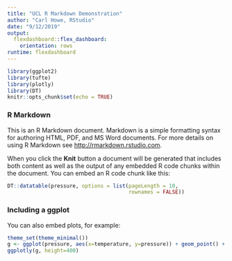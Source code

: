 ```yaml
---
title: "UCL R Markdown Demonstration"
author: "Carl Howe, RStudio"
date: "9/12/2019"
output: 
  flexdashboard::flex_dashboard:
    orientation: rows
runtime: flexdashboard
---
```


```r
library(ggplot2)
library(tufte)
library(plotly)
library(DT)
knitr::opts_chunk$set(echo = TRUE)
```

### R Markdown

This is an R Markdown document. Markdown is a simple formatting syntax for authoring HTML, PDF, and MS Word documents. For more details on using R Markdown see <http://rmarkdown.rstudio.com>.

When you click the **Knit** button a document will be generated that includes both content as well as the output of any embedded R code chunks within the document. You can embed an R code chunk like this:

```r
DT::datatable(pressure, options = list(pageLength = 10, 
                                       rownames = FALSE))
```

### Including a ggplot

You can also embed plots, for example:

```r
theme_set(theme_minimal())
g <- ggplot(pressure, aes(x=temperature, y=pressure)) + geom_point() + geom_smooth()
ggplotly(g, height=400)
```
